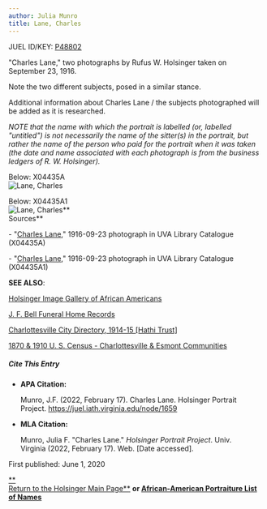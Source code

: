 ```yaml
---
author: Julia Munro
title: Lane, Charles
---
```

JUEL ID/KEY: [P48802](http://juel.iath.virginia.edu/public_person?person=48802 "P48802")

"Charles Lane," two photographs by Rufus W. Holsinger taken on September 23, 1916.

Note the two different subjects, posed in a similar stance.

Additional information about Charles Lane / the subjects photographed will be added as it is researched.

_NOTE that the name with which the portrait is labelled (or, labelled "untitled") is not necessarily the name of the sitter(s) in the portrait, but rather the name of the person who paid for the portrait when it was taken (the date and name associated with each photograph is from the business ledgers of R. W. Holsinger)._

Below: X04435A  
![Lane, Charles](https://iiif.lib.virginia.edu/iiif/uva-lib:1044573/full/778,561/0/default.jpg "Lane, Charles")

Below: X04435A1  
![Lane, Charles](https://iiif.lib.virginia.edu/iiif/uva-lib:1044574/full/778,561/0/default.jpg "Lane, Charles")**  
Sources**

\- "[Charles Lane](https://search.lib.virginia.edu/catalog/uva-lib:1044573#?c=0&m=0&s=0&cv=0&xywh=-1%2C-38%2C4017%2C2978 "Lane, Charles")," 1916-09-23 photograph in UVA Library Catalogue (X04435A) 

\- "[Charles Lane](https://search.lib.virginia.edu/catalog/uva-lib:1044574#?c=0&m=0&s=0&cv=0&xywh=0%2C-85%2C4031%2C2989 "Lane, Charles")," 1916-09-23 photograph in UVA Library Catalogue (X04435A1)

**SEE ALSO**:

[Holsinger Image Gallery of African Americans](http://rwholsingerphotos.org/images.php "Holsinger Image Gallery of African Americans")

[J. F. Bell Funeral Home Records](http://www2.vcdh.virginia.edu/afam/raceandplace/perl_scripts/funeral_search.html "J. F. Bell Funeral Home Database")

[Charlottesville City Directory, 1914-15 \[Hathi Trust\]](https://catalog.hathitrust.org/Record/101954103 "Charlottesville City Directory, 1914-15") 

[1870 & 1910 U. S. Census - Charlottesville & Esmont Communities](http://www2.vcdh.virginia.edu/afam/raceandplace/census/search_both.html "1870 & 1910 U. S. Census: Charlottesville and Esmont Communities")

##### **Cite This Entry**

*   **APA Citation:**
    
    Munro, J.F. (2022, February 17). Charles Lane. Holsinger Portrait Project. https://juel.iath.virginia.edu/node/1659
    
*   **MLA Citation:**
    
    Munro, Julia F. "Charles Lane." _Holsinger Portrait Project_. Univ. Virginia (2022, February 17). Web. \[Date accessed\].
    

  
First published: June 1, 2020     

[**  
Return to the Holsinger Main Page**](http://juel.iath.virginia.edu/node/980) **or [African-American Portraiture List of Names](http://juel.iath.virginia.edu/node/996)**